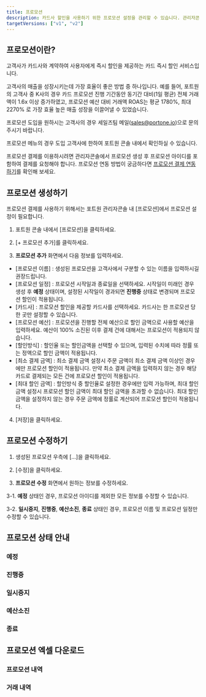 ```yaml
---
title: 프로모션
description: 카드사 할인을 사용하기 위한 프로모션 설정을 관리할 수 있습니다. 관리자콘솔 내 프로모션 설정 방법을 안내합니다.
targetVersions: ["v1", "v2"]
---
```



## 프로모션이란?

고객사가 카드사와 계약하여 사용자에게 즉시 할인을 제공하는 카드 즉시 할인 서비스입니다.

고객사의 매출을 성장시키는데 가장 효율이 좋은 방법 중 하나입니다.
예를 들어, 포트원의 고객사 중 K사의 경우 카드 프로모션 진행 기간동안 동기간 대비(1일 평균) 전체 거래액이 1.6x 이상 증가하였고,
프로모션 예산 대비 거래액 ROAS는 평균 1780%, 최대 2270% 로 가장 효율 높은 매출 성장을 이끌어낼 수 있었습니다.

프로모션 도입을 원하시는 고객사의 경우 세일즈팀 메일([sales@portone.io](mailto:sales@portone.io))으로 문의 주시기 바랍니다.

<Hint style="info">
  프로모션 메뉴의 경우 도입 고객사에 한하여 포트원 콘솔 내에서 확인하실 수 있습니다.

  프로모션 결제를 이용하시려면 관리자콘솔에서 프로모션 생성 후 프로모션 아이디를 포함하여 결제를 요청해야 합니다.
  프로모션 연동 방법이 궁금하다면 [프로모션 결제 연동하기](/docs/ko/promotion/promotion)를 확인해 보세요.
</Hint>

## 프로모션 생성하기

프로모션 결제를 사용하기 위해서는 포트원 관리자콘솔 내 [프로모션]에서 프로모션 설정이 필요합니다.

1. 포트원 콘솔 내에서 [프로모션]을 클릭하세요.

2. [+ 프로모션 추가]를 클릭하세요.

3. **프로모션 추가** 화면에서 다음 정보를 입력하세요.

  - [프로모션 이름] : 생성된 프로모션을 고객사에서 구분할 수 있는 이름을 입력하시길 권장드립니다.
  - [프로모션 일정] : 프로모션 시작일과 종료일을 선택하세요. 시작일이 미래인 경우 생성 후 **예정** 상태이며,
    설정된 시작일이 경과되면 **진행중** 상태로 변경되며 프로모션 할인이 적용됩니다.
  - [카드사] : 프로모션 할인을 제공할 카드사를 선택하세요. 카드사는 한 프로모션 당 한 곳만 설정할 수 있습니다.
  - [프로모션 예산] : 프로모션을 진행할 전체 예산으로 할인 금액으로 사용할 예산을 입력하세요.
    예산이 100% 소진된 이후 결제 건에 대해서는 프로모션이 적용되지 않습니다.
  - [할인방식] : 할인율 또는 할인금액을 선택할 수 있으며, 입력된 수치에 따라 정률 또는 정액으로 할인 금액이 적용됩니다.
  - [최소 결제 금액] : 최소 결제 금액 설정시 주문 금액이 최소 결제 금액 이상인 경우에만 프로모션 할인이 적용됩니다.
    만약 최소 결제 금액을 입력하지 않는 경우 해당 카드로 결제되는 모든 건에 프로모션 할인이 적용됩니다.
  - [최대 할인 금액] : 할인방식 중 할인율로 설정한 경우에만 입력 가능하며, 최대 할인 금액 설정시 프로모션 할인 금액이
    최대 할인 금액을 초과할 수 없습니다. 최대 할인 금액을 설정하지 않는 경우 주문 금액에 정률로 계산되어 프로모션 할인이 적용됩니다.

4. [저장]을 클릭하세요.

## 프로모션 수정하기

1. 생성된 프로모션 우측에 [...]을 클릭하세요.

2. [수정]을 클릭하세요.

3. **프로모션 수정** 화면에서 원하는 정보를 수정하세요.

  3-1. **예정** 상태인 경우, 프로모션 아이디를 제외한 모든 정보를 수정할 수 있습니다.

  3-2. **일시중지**, **진행중**, **예산소진**, **종료** 상태인 경우,
  프로모션 이름 및 프로모션 일정만 수정할 수 있습니다.

## 프로모션 상태 안내

### 예정

### 진행중

### 일시중지

### 예산소진

### 종료

## 프로모션 엑셀 다운로드

### 프로모션 내역

### 거래 내역
